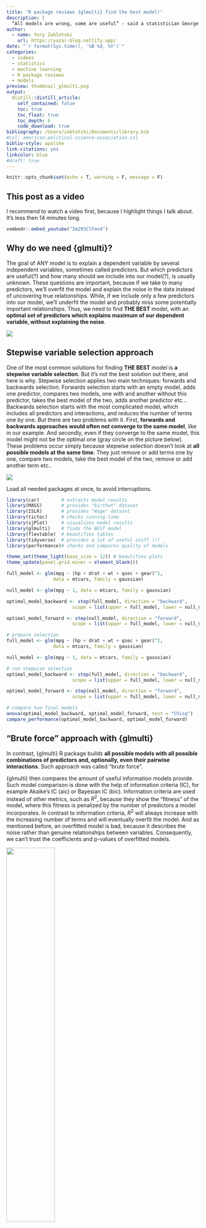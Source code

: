 ```yaml
---
title: "R package reviews {glmulti} find the best model!"
description: |
  “All models are wrong, some are useful” - said a statistician George Box. And he was right. Thus, in this post we'll find the set of very useful models from the set of all possible models and will be able to choose THE MOST USEFUL model which addressed all our questions.
author:
  - name: Yury Zablotski
    url: https://yuzar-blog.netlify.app/
date: "`r format(Sys.time(), '%B %d, %Y')`"
categories:
  - videos
  - statistics
  - machine learning
  - R package reviews
  - models
preview: thumbnail_glmulti.png
output:
  distill::distill_article:
    self_contained: false
    toc: true
    toc_float: true
    toc_depth: 6
    code_download: true
bibliography: /Users/zablotski/Documents/library.bib
#csl: american-political-science-association.csl
biblio-style: apalike
link-citations: yes
linkcolor: blue
#draft: true
---
```



```r
knitr::opts_chunk$set(echo = T, warning = F, message = F)
```


## This post as a video

I recommend to watch a video first, because I highlight things I talk about. It's less then 14 minutes long.

```r
vembedr::embed_youtube("Im293ClFen4")
```


## Why do we need {glmulti}?

The goal of ANY model is to explain a dependent variable by several independent variables, sometimes called predictors. But which predictors are useful(?) and how many should we include into our model(?), is usually unknown. These questions are important, because if we take to many predictors, we'll overfit the model and explain the noise in the data instead of uncovering true relationships. While, if we include only a few predictors into our model, we'll underfit the model and probably miss some potentially important relationships. Thus, we need to find **THE BEST** model, with an **optimal set of predictors which explains maximum of our dependent variable, without explaining the noise**.

![](fit.png)

## Stepwise variable selection approach

One of the most common solutions for finding **THE BEST** model is **a stepwise variable selection.** But it's not the best solution out there, and here is why. Stepwise selection applies two main techniques: forwards and backwards selection. Forwards selection starts with an empty model, adds one predictor, compares two models, one with and another without this predictor, takes the best model of the two, adds another predictor etc... Backwards selection starts with the most complicated model, which includes all predictors and interactions, and reduces the number of terms one by one. But there are two problems with it. First, **forwards and backwards approaches would often not converge to the same model**, like in our example. And secondly, even if they converge to the same model, this model might not be the optimal one (gray circle on the picture below). These problems occur simply because stepwise selection doesn't look at **all possible models at the same time**. They just remove or add terms one by one, compare two models, take the best model of the two, remove or add another term etc.. 

![](stepwise_problem.png)

Load all needed packages at once, to avoid interruptions. 

```r
library(car)        # extracts model results
library(MASS)       # provides "birthwt" dataset
library(ISLR)       # provides "Wage" dataset
library(tictoc)     # checks running time
library(sjPlot)     # visualizes model results
library(glmulti)    # finds the BEST model
library(flextable)  # beautifies tables
library(tidyverse)  # provides a lot of useful stuff !!! 
library(performance)# checks and compares quality of models

theme_set(theme_light(base_size = 12)) # beautifies plots
theme_update(panel.grid.minor = element_blank())
```

```r
full_model <- glm(mpg ~ (hp + drat + wt + qsec + gear)^2, 
                 data = mtcars, family = gaussian)

null_model <- glm(mpg ~ 1, data = mtcars, family = gaussian)

optimal_model_backward <- step(full_model, direction = "backward",
                        scope = list(upper = full_model, lower = null_model))

optimal_model_forward <- step(null_model, direction = "forward",
                        scope = list(upper = full_model, lower = null_model))
```

```r
# prepare selection
full_model <- glm(mpg ~ (hp + drat + wt + qsec + gear)^2, 
                 data = mtcars, family = gaussian)

null_model <- glm(mpg ~ 1, data = mtcars, family = gaussian)

# run stepwise selection
optimal_model_backward <- step(full_model, direction = "backward",
                        scope = list(upper = full_model, lower = null_model))

optimal_model_forward <- step(null_model, direction = "forward",
                        scope = list(upper = full_model, lower = null_model))
```

```r
# compare two final models
anova(optimal_model_backward, optimal_model_forward, test = "Chisq")
compare_performance(optimal_model_backward, optimal_model_forward)
```




## "Brute force" approach with {glmulti} 

In contrast, {glmulti} R package builds **all possible models with all possible combinations of predictors and, optionally, even their pairwise interactions**. Such approach was called “brute force”.

{glmulti} then compares the amount of useful information models provide. Such model comparison is done with the help of information criteria (IC), for example Akaike's IC (aic) or Bayesian IC (bic). Information criteria are used instead of other metrics, such as $R^2$, because they show the “fitness” of the model, where this fitness is penalized by the number of predictors a model incorporates. In contrast to information criteria, $R^2$ will always increase with the increasing number of terms and will eventually overfit the model. And as mentioned before, an overfitted model is bad, because it describes the noise rather than genuine relationships between variables. Consequently, we can't trust the coefficients and p-values of overfitted models. 

![](bic_vs_r_squared.jpeg){width=50%}

This picture originates from [here](https://www.igi-global.com/gateway/chapter/235052)

But that's not all, overfitting produces another problem. Each sample has its own unique quirks. Consequently, overfitted model that fits the random quirks of one sample is unlikely to fit the random quirks of another sample. That makes overfitted model less generalizable outside the original dataset, and therefore less useful.


That's why we need to create **all possible models**, instead of using stepwise selection, and we need to compare models using **Information Criteria**, instead of $R^2$. And while "Brute force" approach is great, the number of models to be considered can easily become exorbitant. However, there are several possibilities to reduce the number of models and to decrease calculation time. Let's get into the Code and see how to do that.

## How to compute glmulti to find the best model

The code is similar to any other model, you use in R:

- first you have the **formula** with the dependent variable on the left side of the tilde (~), and all possible predictors on the right side of the tilde. For this example we'll study the salary of 3000 american workers with 5 predictors: jobclass, education, age, health and health-insurance
- then we'll tell R which **dataset** to use. In this case we'll use the "Wage" dataset from ISLR package
- **crit** specifies the **Information Criterion** to be used. Default is the Akaike IC (aic). Other options are the Bayesian IC (bic), quasi-AIC for overdispersed or count data (qaic and qaicc) and the small-sample corrected AIC (aicc), which I personally prefer, because for big samples it always gets the same result as Akaike's IC, while with small samples it performs better
- **level** - argument is important! It specifies weather all possible models supposed to be build without interactions (level = 1) or with interactions (level = 2)
- argument - **method** - explores the candidate set of models. Method = "d" counts the number of candidate models without calculating anything. For our example of 5 predictors we'll have 32 models without interactions and 1921 models with interactions. If method = "h", an **exhaustive screening** is undertaken, which means that all possible models will be created. If method = "g", the genetic algorithm is employed (recommended for large candidate sets)

```r
glmulti(wage   ~ jobclass + education + age + health + health_ins,
        data   = Wage, 
        crit   = aicc,       # AICC corrected AIC for small samples
        level  = 1,          # 2 with interactions, 1 without  
        method = "d",        # "d", or "h", or "g"
        family = gaussian, 
        fitfunction = glm,   # Type of model (LM, GLM etc.)
        confsetsize = 100)   # Keep 100 best models

glmulti(wage   ~ jobclass + education + age + health + health_ins,
        data   = Wage, 
        crit   = aicc,       # AICC corrected AIC for small samples
        level  = 2,          # 2 with interactions, 1 without  
        method = "d",        # "d", or "h", or "g"
        family = gaussian, 
        fitfunction = glm,   # Type of model (LM, GLM, GLMER etc.)
        confsetsize = 100)   # Keep 100 best models
```

- you then specify the distribution **family** and the
- **fitfunction**, where any function similar to **lm, glm or glmer** can be used
- lastly, **confsetsize** argument allows you to keep a particular number of the best models, so called - **confident set of best models**. One hundred - is a default value.

So, now let's run the exhaustive algorithm and see how much time it takes to compute 1921 regressions and to find the BEST model for our 5 predictors with interactions. "tic()" and "toc()" functions from {tictoc} package would record running time for us.

Fortunately, the exhaustive method took only 19 seconds. Not bad at all, if you ask me. However, I usually have way more then five predictors, which could cause performance problems. That's why we need to talk about the...

```r
tic()

h_model <- glmulti(wage ~ jobclass + education + age + health + health_ins,
          data   = Wage, 
          crit   = aicc,       # AICC corrected AIC for small samples
          level  = 2,          # 2 with interactions, 1 without  
          method = "h",        # "d", or "h", or "g"
          family = gaussian, 
          fitfunction = glm,   # Type of model (LM, GLM, GLMER etc.)
          confsetsize = 100)   # Keep 100 best models

toc() # 19 sec elapsed: 1921 models 
```




## Performance impovement techniques

### 1. Remove unnecessary terms

And the first one is to remove all unnecessary predictors or interactions.
For example a *weight* and *body mass index (BMI)* provide very similar information - the statisticians would say - they are highly multicollinear. Anyway, if both, *weight* and *BMI* are included, they would dramatically increase the number of models without providing any value. Check this out, adding only two additional categorical predictors (maritl & region) into the Wage model above increases the number of models to over 2.5 millions (2604485 to be exact, see below). And while it's unimaginable to run so many models in our life time, **genetic algorithm** provides a solution for it.

```r
glmulti(wage ~ jobclass + education + age + health + health_ins + maritl + region,
        data   = Wage, 
        crit   = aicc,       # AICC corrected AIC for small samples
        level  = 2,          # 2 with interactions, 1 without  
        method = "d",        # "d", or "h", or "g"
        family = gaussian, 
        fitfunction = glm,   # Type of model (LM, GLM, GLMER etc.)
        confsetsize = 100,
        plotty=FALSE)
```


### 2. Use genetic algorithm

Particularly, having 6 numeric predictors with interactions, the "brute force" approach needs almost 3 hours, while genetic algorithm runs only 40-80 seconds and produces almost identical results (with sometimes slightly worse IC value). 

```r
tic()

test_h <- glmulti(mpg ~ hp + drat + wt + qsec + gear, 
                 data   = mtcars, 
                 method = "h",       # Exhaustive approach
                 crit   = aic,      # AICC corrected AIC for small samples
                 level  = 2,         # 2 with interactions, 1 without
                 family = gaussian,
                 fitfunction = glm,  # Type of model (LM, GLM, GLMER etc.)
                 confsetsize = 100)  # Keep 100 best models

toc() # 32768 models "h" takes 104-109 seconds
# 6 numeric predictors with interactions produces 2.097.152 models, and "h" method takes 9715.466 seconds or ca. 2.7 hours

tic()

test_g <- glmulti(mpg ~ hp + drat + wt + qsec + gear, 
                 data   = mtcars, 
                 method = "g",       # genetic algorithm approach
                 crit   = aic,      # AICC corrected AIC for small samples
                 level  = 2,         # 2 with interactions, 1 without
                 family = gaussian,
                 fitfunction = glm,  # Type of model (LM, GLM, GLMER etc.)
                 confsetsize = 100)  # Keep 100 best models

toc() # 32768 models "g" takes 40-59 seconds
# 6 numeric predictors with interactions produces 2.097.152 models, and "g" method takes 40-80 seconds or ca. 1 minute
```

```r
set.seed(123)
test_h <- glmulti(mpg ~ hp + drat + wt + qsec + gear, 
                 data   = mtcars, 
                 method = "h",       # Exhaustive approach
                 crit   = aic,      # AICC corrected AIC for small samples
                 level  = 2,         # 2 with interactions, 1 without
                 family = gaussian, 
                 fitfunction = glm,  # Type of model (LM, GLM, GLMER etc.)
                 confsetsize = 10,
        plotty=FALSE)  # Keep 100 best models

test_g <- glmulti(mpg ~ hp + drat + wt + qsec + gear, 
                 data   = mtcars, 
                 method = "g",       # genetic algorithm approach
                 crit   = aic,      # AICC corrected AIC for small samples
                 level  = 2,         # 2 with interactions, 1 without
                 family = gaussian,
                 fitfunction = glm,  # Type of model (LM, GLM, GLMER etc.)
                 confsetsize = 10,
        plotty=FALSE)  # Keep 100 best models
```

So, if genetic algorithm is sooo cool, why not use genetic algorithm all the time? Well, interestingly enough, with categorical predictors, having a lot of categories, genetic algorithms may perform slower as compared to the exhaustive one. For instance, our Wage-model, which has lots of categorical predictors took only 19 second with the exhaustive screening, while needed 117 seconds till genetic algorithm converged, so, almost 6 times longer. Moreover, genetic algorithm might have convergence problem and might run indefinitely long, without you having any idea of WHEN, or IF it ever stops. And lastly, exhaustive method almost always delivers better IC values. That's why I'd recommend to **produce all possible models (aka. using exhaustive screening, aka. applying "brute force" approach) whenever possible** and only use genetic algorithm for a high number of numeric predictors.


### 3. Specify "marginality" and "exclude" arguments (optional) -->

- **marginality = TRUE**, argument considers only marginal models. That would reduce the number of model from 2604485 to 2350602. I did not really understand what the martinality exactly does, that is why I just prefer to leave it out.

- Argument **exclude** excludes (main effects or interactions) from the candidate models, e.g. c("mass:height") ... it somehow did not work in my code and I could not find out why. I hope it will work on your machine!

- using multiple cores while computing might help.

## What the hell is THE BEST model then ???

By the way, remember, in the beginning of the video I said, that stepwise selection is not the best method, implying that {glmulti} approach is better?  Well, let's compare the results of exhaustive and genetic algorithms, to the results of forward and backwards selections and see which is a **TRULY BEST** model:

```r
optimal_model_glmulti_exhaustive <- test_h@objects[[1]]
optimal_model_glmulti_genetic    <- test_g@objects[[1]]
compare_performance(optimal_model_glmulti_exhaustive, optimal_model_glmulti_genetic, optimal_model_backward, optimal_model_forward)

optimal_model_glmulti_exhaustive$formula
optimal_model_glmulti_genetic$formula
optimal_model_backward$formula
optimal_model_forward$formula
```
As you can see {glmulti} approach produced lower AIC and much lower BIC Information criteria, and interestingly enough, the $R^2$ produced by {glmulti} is right in between the $R^2$s of forwards and backwards selections, suggesting that {glmulti} models are neither underfitted not overfitted. Moreover, in our example both exhaustive and genetic algorithms have identical result (will not always be the case) and showed three interactions (drat:hp + qsec:wt + gear:wt) to be important, while backwards selection found 8 interactions to be important, which to me sound like overfitting, which is in line with it's highest $R^2$, and forwards selection found only one interaction, which looks like underfitting, which is in line with it's lowest $R^2$. 

So, I hope I could convince you that **{glmulti} approach is superior to the stepwise selection** approach and produces a **truly BEST model**. 


<!-- ```{r eval=FALSE} -->
<!-- tic() -->

<!-- g_model <- glmulti(wage ~ jobclass + education + age + health + health_ins, -->
<!--           data   = Wage,  -->
<!--           crit   = aicc,       # AICC corrected AIC for small samples -->
<!--           level  = 2,          # 2 with interactions, 1 without   -->
<!--           method = "g",        # "d", or "h", or "g" -->
<!--           family = gaussian,  -->
<!--           fitfunction = glm,   # Type of model (LM, GLM, GLMER etc.) -->
<!--           confsetsize = 100)   # Keep 100 best models -->

<!-- toc() # 117 sec elapsed: After 440 generations:  -->
<!-- ``` -->


## Some exotic applications: GLMER or multinom

And while {glmulti} works fine with the classic functions like LM and GLM, it can also fit some exotic models, such as "multinomial" models via Neural Networks from {nnet} package.  

```r
library(nnet)

multinom_glmulti <- glmulti(
  education ~ wage + jobclass + health, 
  data   = Wage, 
  level  = 2, 
  method = "h"
  fitfunction = multinom)
```

Here are the predictions of the best multinomial model:

```r
library(nnet)

multinom_glmulti <- glmulti(education ~ wage + jobclass + health, data = Wage, level = 2, fitfunction = multinom, method = "h",
        plotty=FALSE)
```


```r
plot(effects::allEffects(multinom_glmulti@objects[[1]]),
     lines = list(multiline = T),
     confint = list(style = "auto"))
```

And lastly, despite the fact there is no straightforward fitting function for the mixed-effects models, such as GLMER from {lme4} package, we can easily write our own wrapper-function and use it inside of {glmulti}:

```r
glmer.glmulti<-function(formula, data, random = "", ...){
   glmer(paste(deparse(formula),random),
         data    = data, REML = F, ...)
}

mixed_model <- glmulti(
  y = response ~ predictor_1 + predictor_2 + predictor_3,
  random  = "+(1|random_effect)",
  crit    = aicc,
  data    = data,
  family  = binomial,
  method  = "h",
  fitfunc = glmer.glmulti,
  marginality = F,
  level   = 2 )
```

Now, let's have a look at the results of our BEST model and interpret them.

## Extract results

```r
h_model <- glmulti(wage ~ jobclass + education + age + health + health_ins,
          data   = Wage, 
          crit   = aicc,       # AICC corrected AIC for small samples
          level  = 2,          # 2 with interactions, 1 without  
          method = "h",        # "d", or "h", or "g"
          family = gaussian, 
          fitfunction = glm,   # Type of model (LM, GLM, GLMER etc.)
          confsetsize = 100,
        plotty=FALSE)   # Keep 100 best models
```


The output of a {glmulti} analysis is an object containing the **confidence set of models (100 best models by default)**. Standard R regression functions like "summary()", "coef()" or "plot()" can all be used to make a multi-model inference. But let's start with the brief summary of the results which can be obtained with via "print()" command:

```r
print(h_model)
```

... were we see the most important information, such as fitting function, the information criteria used to rank the models, the formula of the best model and even the number of models which as good as the best model. There are 6 models, which we can also see if we plot our object:

```r
plot(h_model)
```

This plot shows the IC values for all 100 models from the confidence set. A horizontal line separates 6 best models, that are less than 2 IC units away from **THE BEST** model. But what predictors and interactions do those 6 models contain? Using {weightable} function, we can easily display them:

```r
weightable(h_model)[1:6,] %>% 
  regulartable() %>%       # beautifying tables
  autofit()
```


Here we see the formulas, Information Criteria and the Akaike weights of our 6 best models. The Akaike weight for a particular model shows the probability that the model is the best model out of all models considered. To say it in a simple lingo - the model with the highest weight minimizes the loss of information. So, while the "best" model has the highest weight, its weight in this example is not substantially larger than that of the second model (and also the third, fourth, and so on). So, we shouldn't be all too certain here that the top model is really **the best model** in the set. Several models are almost equally plausible. So, **which model should we take then?**

If all 6 models are great, but have different combinations of predictors and interactions, figuring out which terms are important may help to choose the best model. Fortunately for us, the `plot()` command with `type="s"` argument displays the relative importance of model terms across all models. The importance value for a particular predictor or interaction is equal to the sum of the weights for the models in which the variable appears. So, **a variable that shows up in lots of models with large weights will receive a high importance value**. A vertical line is drawn at 80% (where terms to the right of the line are part of 80% of the models), which is sometimes used as a cutoff to differentiate between very important and less important variables. This threshold is somewhat arbitrary though, so that we are free to set it at ... let's say 50% and include all the predictors and interactions with the importance above 50% into the final model. 

```r
plot(h_model, type = "s")
```


Interestingly, the very first model contains the *age:health_ins* interaction, which has ca. 50% importance. And it would be totally fine to go with that. But, since we have so many terms with the importance around 80%, I am happy to use only those, including *education:health_insurance* interaction and predictor *health*, because they are far enough from the rest. And if I look at 6 best models, I'll see that the second model has exactly those terms. The third model is a bit worse because it does not contain variable health, but since health is part of the most important interaction - *age:health*, I'd prefer to include it. So, now we did not blindly trust the algorithm and took it's **BEST MODEL**, but examined the results carefully and made a grounded decision to take the second model as **OUR BEST MODEL**.

Now, we can easily interpret and visualize and check assumptions of **OUR BEST** model as we always do:

```r
best_model <- h_model@objects[[2]]

car::Anova(best_model)

plot_model(best_model, type = "int") %>% 
  plot_grid()
```


And if you want to learn **how to test ALL model-assumptions using only one function**, check out {performance} package:

```r
vembedr::embed_youtube("BNTn_f43U04")
```



## Problems

So, while {glmulti} is an amazing package, but it is not perfect and here are three things I found challenging:

- rJava package needed. If you can't easily install rJava package from RStudio, chances are your computed does not have Java installed. Doing this can take some time and nerves.

- some arguments are poorly described (e.g. "marginality"), or simply do not work (e.g. "exclude"). Please, let me know in the comments below, if you managed to use "exclude".

- and while the `coef()` and `predict()` commands are useful multi-model inference tools for models without interactions and only with numeric predictors and could provide multi-model averaged estimates, confidence intervals and predictions, I find them less intuitive for the models with several interactions and with many categorical predictors.




## Further readings and references

- https://www.jstatsoft.org/article/view/v034i12

- https://cran.r-project.org/web/packages/glmulti/glmulti.pdf

- https://www.igi-global.com/gateway/chapter/235052


---

If you think, I missed something, please comment on it, and I’ll improve this tutorial.

**Thank you for learning!**